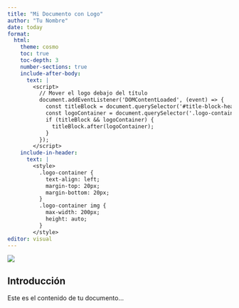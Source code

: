 ```yaml
---
title: "Mi Documento con Logo"
author: "Tu Nombre"
date: today
format:
  html:
    theme: cosmo
    toc: true
    toc-depth: 3
    number-sections: true
    include-after-body:
      text: |
        <script>
          // Mover el logo debajo del título
          document.addEventListener('DOMContentLoaded', (event) => {
            const titleBlock = document.querySelector('#title-block-header');
            const logoContainer = document.querySelector('.logo-container');
            if (titleBlock && logoContainer) {
              titleBlock.after(logoContainer);
            }
          });
        </script>
    include-in-header:
      text: |
        <style>
          .logo-container {
            text-align: left;
            margin-top: 20px;
            margin-bottom: 20px;
          }
          .logo-container img {
            max-width: 200px;
            height: auto;
          }
        </style>
editor: visual
---
```


::: {.logo-container}
![](img/ciir_en-negro-vertical.jpg)

:::

## Introducción

Este es el contenido de tu documento...

